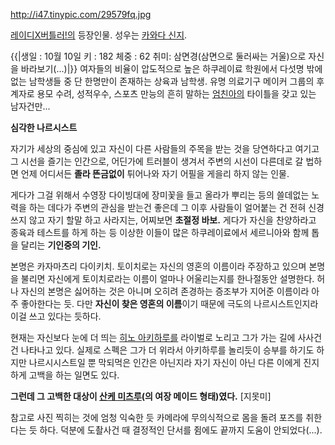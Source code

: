 http://i47.tinypic.com/29579fq.jpg

[[레이디X버틀러!]]의 등장인물. 성우는 [[카와다 신지]].

{{|생일 : 10월 10일
키 : 182
체중 : 62
취미: 삼면경(삼면으로 둘러싸는 거울)으로 자신을 바라보기(...)|}}
여자들의 비율이 압도적으로 높은 하쿠레이료 학원에서 다섯명 밖에 없는 남학생들 중 단 한명만이 존재하는 상육과 남학생. 유명 의료기구 메이커 그룹의 후계자로 용모 수려, 성적우수, 스포츠 만능의 흔히 말하는 [[엄친아]]의 타이틀을 갖고 있는 남자건만...

'''심각한 나르시스트'''

자기가 세상의 중심에 있고 자신이 다른 사람들의 주목을 받는 것을 당연하다고 여기고 그 시선을 즐기는 인간으로, 어딘가에 트러블이 생겨서 주변의 시선이 다른데로 갈 법하면 언제 어디서든 '''졸라 뜬금없이''' 튀어나와 자기 어필을 게을리 하지 않는 인물. 

게다가 그걸 위해서 수영장 다이빙대에 장미꽃을 들고 올라가 뿌리는 등의 쓸데없는 노력을 하는 데다가 주변의 관심을 받는건 좋은데 그 이후 사람들이 얼어붙는 건 전혀 신경쓰지 않고 자기 할말 하고 사라지는, 어찌보면 '''초절정 바보.''' 게다가 자신을 찬양하라고 종육과 테스트를 하게 하는 등 이상한 이들이 많은 하쿠레이료에서 세르니아와 함께 톱을 달리는 '''기인중의 기인.'''

본명은 카자마츠리 다이키치. 토이치로는 자신의 영혼의 이름이라 주장하고 있으며 본명을 불리면 자신에게 토이치로라는 이름이 얼마나 어울리는지를 한나절동안 설명한다. 허나 자신의 본명은 싫어하는 것은 아니며 오히려 존경하는 증조부가 지어준 이름이라 아주 좋아한다는 듯. 다만 '''자신이 찾은 영혼의 이름'''이기 때문에 극도의 나르시스트인지라 이걸 쓰고 있다는 듯하다.

현재는 자신보다 눈에 더 띄는 [[히노 아키하루]]를 라이벌로 노리고 그가 가는 길에 사사건건 나타나고 있다. 실제로 스펙은 그가 더 위라서 아키하루를 놀리듯이 승부를 하기도 하지만 나르시시스트일 뿐 막되먹은 인간은 아닌지라 자기 자신이 아닌 다른 이에게 진지하게 고백을 하는 일면도 있다.

'''그런데 그 고백한 대상이 [[산케 미츠루]](의 여장 메이드 형태)였다.''' [지못미]

참고로 사진 찍히는 것에 엄청 익숙한 듯 카메라에 무의식적으로 몸을 돌려 포즈를 취한다는 듯 하다. 덕분에 도촬사건 때 결정적인 단서를 쥠에도 끝까지 도움이 안되었다(...).

